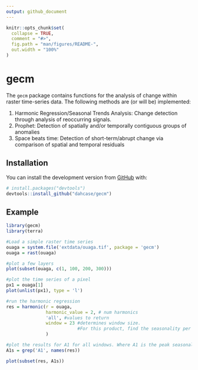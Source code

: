 ```yaml
---
output: github_document
---
```


<!-- README.md is generated from README.Rmd. Please edit that file -->

```r
knitr::opts_chunk$set(
  collapse = TRUE,
  comment = "#>",
  fig.path = "man/figures/README-",
  out.width = "100%"
)
```

# gecm

<!-- badges: start -->
<!-- badges: end -->

The `gecm` package contains functions for the analysis of change within raster time-series data. The following methods are (or will be) implemented:

1. Harmonic Regression/Seasonal Trends Analysis: Change detection through analysis of reoccurring signals.
2. Prophet: Detection of spatially and/or temporally contiguous groups of anomalies
3. Space beats time: Detection of short-term/abrupt change via comparison of spatial and temporal residuals

## Installation

You can install the development version from [GitHub](https://github.com/) with:

``` r
# install.packages("devtools")
devtools::install_github("dahcase/gecm")
```
## Example

```r
library(gecm)
library(terra)

#Load a simple raster time series
ouaga = system.file('extdata/ouaga.tif', package = 'gecm')
ouaga = rast(ouaga)

#plot a few layers
plot(subset(ouaga, c(1, 100, 200, 300)))

#plot the time series of a pixel
px1 = ouaga[1]
plot(unlist(px1), type = 'l')

#run the harmonic regression
res = harmonic(r = ouaga, 
               harmonic_value = 2, # num harmonics
               'all', #values to return
               window = 23 #determines window size.
                           #For this product, find the seasonality per year
               ) 

#plot the results for A1 for all windows. Where A1 is the peak seasonality.
A1s = grep('A1', names(res))

plot(subset(res, A1s))


```


